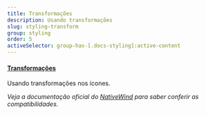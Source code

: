 ```yaml
---
title: Transformações
description: Usando transformações
slug: styling-transform
group: styling
order: 5
activeSelector: group-has-[.docs-styling]:active-content
---
```


#### [Transformações](https://tailwindcss.com/docs/scale)
Usando transformações nos ícones.

_Veja a documentação oficial do [NativeWind](https://www.nativewind.dev/core-concepts/states) para saber conferir as compatibilidades._

